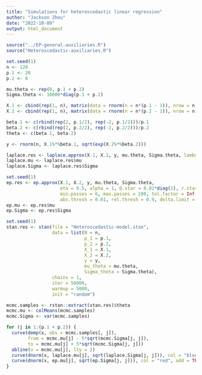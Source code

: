 ```yaml
---
title: "Simulations for heteroscedastic linear regression"
author: "Jackson Zhou"
date: "2022-10-09"
output: html_document
---
```


```r
source("../EP-general-auxiliaries.R")
source("Heteroscedastic-auxiliaries.R")
```

```r
set.seed(1)
n <- 120
p.1 <- 20
p.2 <- 6

mu.theta <- rep(0, p.1 + p.2)
Sigma.theta <- 10000*diag(p.1 + p.2)

X.1 <- cbind(rep(1, n), matrix(data = rnorm(n = n*(p.1 - 1)), nrow = n))
X.2 <- cbind(rep(1, n), matrix(data = rnorm(n = n*(p.2 - 1)), nrow = n))

beta.1 <- c(rbind(rep(2, p.1/2), rep(-2, p.1/2)))/p.1
beta.2 <- c(rbind(rep(2, p.2/2), rep(-2, p.2/2)))/p.2
theta <- c(beta.1, beta.2)

y <- rnorm(n, X.1%*%beta.1, sqrt(exp(X.2%*%beta.2)))
```

```r
laplace.res <- laplace.approx(X.1, X.2, y, mu.theta, Sigma.theta, lambda.init = 0.5, maxit = 50000)
laplace.mu <- laplace.res$mu
laplace.Sigma <- laplace.res$Sigma
```

```r
set.seed(1)
ep.res <- ep.approx(X.1, X.2, y, mu.theta, Sigma.theta, 
                    eta = 0.5, alpha = 1, Q.star = 0.01*diag(2), r.star = rep(0, 2), prec = 0,
                    min.passes = 6, max.passes = 200, tol.factor = Inf, stop.factor = Inf , 
                    abs.thresh = 0.01, rel.thresh = 0.9, delta.limit = Inf, patience = 40, verbose = T)
ep.mu <- ep.res$mu
ep.Sigma <- ep.res$Sigma
```

```r
set.seed(1)
stan.res <- stan(file = "Heteroscedastic-model.stan",
                 data = list(N = n,
                             p_1 = p.1,
                             p_2 = p.2,
                             X_1 = X.1,
                             X_2 = X.2,
                             y = y,
                             mu_theta = mu.theta,
                             Sigma_theta = Sigma.theta),
                 chains = 1,
                 iter = 50000,
                 warmup = 5000,
                 init = "random")

mcmc.samples <- rstan::extract(stan.res)$theta
mcmc.mu <- colMeans(mcmc.samples)
mcmc.Sigma <- var(mcmc.samples)
```

```r
for (j in 1:(p.1 + p.2)) {
  curve(demp(x, obs = mcmc.samples[, j]),
        from = mcmc.mu[j] - 5*sqrt(mcmc.Sigma[j, j]),
        to = mcmc.mu[j] + 5*sqrt(mcmc.Sigma[j, j]))
  abline(v = mcmc.mu[j], lty = 2)
  curve(dnorm(x, laplace.mu[j], sqrt(laplace.Sigma[j, j])), col = "blue", add = TRUE)
  curve(dnorm(x, ep.mu[j], sqrt(ep.Sigma[j, j])), col = "red", add = TRUE)
}
```
